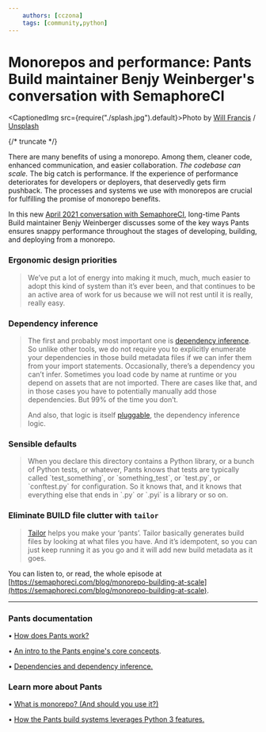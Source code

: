 ```yaml
---
    authors: [cczona]
    tags: [community,python]
---
```


# Monorepos and performance: Pants Build maintainer Benjy Weinberger's conversation with SemaphoreCI

<CaptionedImg src={require("./splash.jpg").default}>Photo by [Will Francis](https://unsplash.com/@willfrancis?utm_source=ghost&utm_medium=referral&utm_campaign=api-credit) / [Unsplash](https://unsplash.com/?utm_source=ghost&utm_medium=referral&utm_campaign=api-credit)</CaptionedImg>

{/* truncate */}

There are many benefits of using a monorepo. Among them, cleaner code, enhanced communication, and easier collaboration. _The codebase can scale._ The big catch is performance. If the experience of performance deteriorates for developers or deployers, that deservedly gets firm pushback. The processes and systems we use with monorepos are crucial for fulfilling the promise of monorepo benefits.

In this new [April 2021 conversation with SemaphoreCI](https://semaphoreci.com/blog/monorepo-building-at-scale), long-time Pants Build maintainer Benjy Weinberger discusses some of the key ways Pants ensures snappy performance throughout the stages of developing, building, and deploying from a monorepo.

### Ergonomic design priorities

> We’ve put a lot of energy into making it much, much, much easier to adopt this kind of system than it’s ever been, and that continues to be an active area of work for us because we will not rest until it is really, really easy.

### Dependency inference

> The first and probably most important one is [dependency inference](../2020-10-29-dependency-inference/index.mdx). So unlike other tools, we do not require you to explicitly enumerate your dependencies in those build metadata files if we can infer them from your import statements. Occasionally, there’s a dependency you can’t infer. Sometimes you load code by name at runtime or you depend on assets that are not imported. There are cases like that, and in those cases you have to potentially manually add those dependencies. But 99% of the time you don’t.
>
> And also, that logic is itself [pluggable](https://www.pantsbuild.org/docs/plugins-overview), the dependency inference logic.

### Sensible defaults

> When you declare this directory contains a Python library, or a bunch of Python tests, or whatever, Pants knows that tests are typically called \`test_something\`, or \`something_test\`, or \`test.py\`, or \`conftest.py\` for configuration. So it knows that, and it knows that everything else that ends in \`.py\` or \`.pyi\` is a library or so on.

### Eliminate BUILD file clutter with `tailor`

> [Tailor](../2021-03-19-tailoring-pants-to-your-codebase/index.mdx) helps you make your ‘pants’. Tailor basically generates build files by looking at what files you have. And it’s idempotent, so you can just keep running it as you go and it will add new build metadata as it goes.

You can listen to, or read, the whole episode at [https://semaphoreci.com/blog/monorepo-building-at-scale](https://semaphoreci.com/blog/monorepo-building-at-scale).

---

### Pants documentation

• [How does Pants work?](https://www.pantsbuild.org/docs/how-does-pants-work)

• [An intro to the Pants engine's core concepts](https://www.pantsbuild.org/docs/plugins-overview).

• [Dependencies and dependency inference.](https://www.pantsbuild.org/docs/targets#dependencies-and-dependency-inference)

### Learn more about Pants

• [What is monorepo? (And should you use it?)](https://semaphoreci.com/blog/what-is-monorepo)

• [How the Pants build systems leverages Python 3 features.](https://www.youtube.com/watch?v=mLyW6oAExW0)
